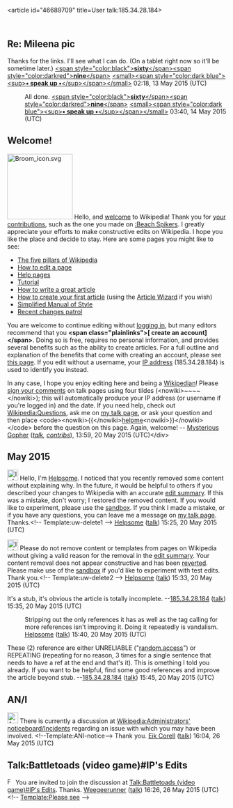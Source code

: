 <article id="46689709" title=User talk:185.34.28.184>
	<talkpage id="46689709" title="User talk:185.34.28.184">
==Re: Mileena pic==
Thanks for the links. I'll see what I can do. (On a tablet right now so it'll be sometime later.) [[User:Beemer69|&lt;span style=&quot;color:black&quot;&gt;'''sixty'''&lt;/span&gt;&lt;span style=&quot;color:darkred&quot;&gt;'''nine'''&lt;/span&gt;]] [[User talk:Beemer69|&lt;small&gt;&lt;span style=&quot;color:dark blue&quot;&gt;&lt;sup&gt;'''• speak up •'''&lt;/sup&gt;&lt;/span&gt;&lt;/small&gt;]] 02:18, 13 May 2015 (UTC)
: All done. [[User:Beemer69|&lt;span style=&quot;color:black&quot;&gt;'''sixty'''&lt;/span&gt;&lt;span style=&quot;color:darkred&quot;&gt;'''nine'''&lt;/span&gt;]] [[User talk:Beemer69|&lt;small&gt;&lt;span style=&quot;color:dark blue&quot;&gt;&lt;sup&gt;'''• speak up •'''&lt;/sup&gt;&lt;/span&gt;&lt;/small&gt;]] 03:40, 14 May 2015 (UTC)
==Welcome!==
[[Image:Broom icon.svg|150px|right]]
Hello, and [[Wikipedia:Introduction|welcome]] to Wikipedia! Thank you for [[Special:Contributions/185.34.28.184|your contributions]], such as the one you made on [[:Beach Spikers]].  I greatly appreciate your efforts to make constructive edits on Wikipedia.  I hope you like the place and decide to stay.  Here are some pages you might like to see:
* [[Wikipedia:Five pillars|The five pillars of Wikipedia]]
* [[Wikipedia:How to edit a page|How to edit a page]]
* [[Help:Contents|Help pages]]
* [[Wikipedia:Tutorial|Tutorial]]
* [[Wikipedia:How to write a great article|How to write a great article]]
* [[Wikipedia:Your first article|How to create your first article]] (using the [[Wikipedia:Article wizard|Article Wizard]] if you wish)
* [[Wikipedia:Simplified Manual of Style|Simplified Manual of Style]]
* [[Wikipedia:Recent changes patrol|Recent changes patrol]]

You are welcome to continue editing without [[Special:Userlogin|logging in]], but many editors recommend that you '''&lt;span class=&quot;plainlinks&quot;&gt;[{{fullurl:Special:Userlogin|type=signup&amp;campaign=anonwelcometemplate}} create an account]&lt;/span&gt;'''. Doing so is free, requires no personal information, and provides several benefits such as the ability to create articles. For a full outline and explanation of the benefits that come with creating an account, please see [[Wikipedia:Why create an account?|this page]]. If you edit without a username, your [[IP address]] (185.34.28.184) is used to identify you instead.

In any case, I hope you enjoy editing here and being a [[Wikipedia:Wikipedians|Wikipedian]]! Please [[Wikipedia:Signatures|sign your comments]] on talk pages using four tildes (&lt;nowiki&gt;~~~~&lt;/nowiki&gt;); this will automatically produce your IP address (or username if you're logged in) and the date. If you need help, check out [[Wikipedia:Questions]], ask me on [[User talk:Mysterious Gopher|my talk page]], or ask your question and then place &lt;code&gt;&lt;nowiki&gt;{{&lt;/nowiki&gt;[[:Category:Wikipedians looking for help|helpme]]&lt;nowiki&gt;}}&lt;/nowiki&gt;&lt;/code&gt; before the question on this page. Again, welcome! -- [[User:Mysterious Gopher|Mysterious Gopher]] (''[[User_talk:Mysterious Gopher|talk]], [[Special:Contributions/Mysterious_Gopher|contribs]]''), 13:59, 20 May 2015 (UTC)&lt;/div&gt;

== May 2015 ==

[[Image:Information.svg|25px|alt=Information icon]] Hello, I'm [[User:Helpsome|Helpsome]]. I noticed that you recently removed some content without explaining why. In the future, it would be helpful to others if you described your changes to Wikipedia with an accurate [[Help:Edit summary|edit summary]]. If this was a mistake, don't worry; I restored the removed content. If you would like to experiment, please use the [[WP:Sandbox|sandbox]]. If you think I made a mistake, or if you have any questions, you can leave me a message on [[User_talk:Helpsome|my talk page]]. Thanks.&lt;!-- Template:uw-delete1 --&gt; [[User:Helpsome|Helpsome]] ([[User talk:Helpsome|talk]]) 15:25, 20 May 2015 (UTC)

[[File:Information orange.svg|25px|alt=Information icon]] Please do not remove content or templates from pages on Wikipedia without giving a valid reason for the removal in the [[Help:Edit summary|edit summary]]. Your content removal does not appear constructive and has been [[Help:Reverting|reverted]]. Please make use of the [[Wikipedia:Sandbox|sandbox]] if you'd like to experiment with test edits. Thank you.&lt;!-- Template:uw-delete2 --&gt; [[User:Helpsome|Helpsome]] ([[User talk:Helpsome|talk]]) 15:33, 20 May 2015 (UTC)

It's a stub, it's obvious the article is totally incomplete. --[[Special:Contributions/185.34.28.184|185.34.28.184]] ([[User talk:185.34.28.184#top|talk]]) 15:35, 20 May 2015 (UTC)

:Stripping out the only references it has as well as the tag calling for more references isn't improving it. Doing it repeatedly is vandalism. [[User:Helpsome|Helpsome]] ([[User talk:Helpsome|talk]]) 15:40, 20 May 2015 (UTC)

These (2) reference are either UNRELIABLE (&quot;[[random.access]]&quot;) or REPEATING (repeating for no reason, 3 times for a single sentence that needs to have a ref at the end and that's it). This is omething I told you already. If you want to be helpful, find some good references and improve the article beyond stub. --[[Special:Contributions/185.34.28.184|185.34.28.184]] ([[User talk:185.34.28.184#top|talk]]) 15:45, 20 May 2015 (UTC)

==AN/I==
[[File:Ambox notice.svg|link=|25px|alt=Information icon]] There is currently a discussion at [[Wikipedia:Administrators' noticeboard/Incidents]] regarding an issue with which you may have been involved.   &lt;!--Template:ANI-notice--&gt; Thank you. [[User:Eik Corell|Eik Corell]] ([[User talk:Eik Corell|talk]]) 16:04, 26 May 2015 (UTC)

==Talk:Battletoads (video game)#IP's Edits==
[[File:Farm-Fresh eye.png|15px|link=|alt=]] You are invited to join the discussion at [[Talk:Battletoads (video game)#IP's Edits]].  Thanks. [[User:Weegeerunner|Weegeerunner]] ([[User talk:Weegeerunner|talk]]) 16:26, 26 May 2015 (UTC){{Z48}}&lt;!-- [[Template:Please see]] --&gt;
	</talkpage>
</article>